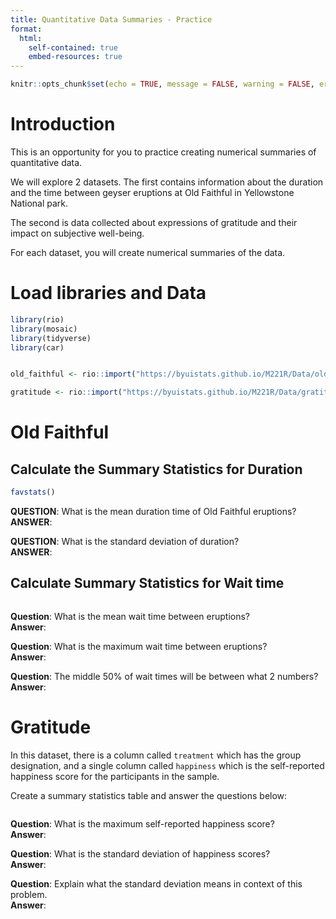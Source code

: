 ```yaml
---
title: Quantitative Data Summaries - Practice
format:
  html:
    self-contained: true
    embed-resources: true
---
```

```r
knitr::opts_chunk$set(echo = TRUE, message = FALSE, warning = FALSE, error = TRUE)
```

# Introduction

This is an opportunity for you to practice creating numerical summaries of quantitative data.  

We  will explore 2 datasets.  The first contains information about the duration and the time between geyser eruptions at Old Faithful in Yellowstone National park.  

The second is data collected about expressions of gratitude and their impact on subjective well-being.  

For each dataset, you will create numerical summaries of the data.  


# Load libraries and Data
```r

library(rio)
library(mosaic)
library(tidyverse)
library(car)


old_faithful <- rio::import("https://byuistats.github.io/M221R/Data/old_faithful.xlsx")

gratitude <- rio::import("https://byuistats.github.io/M221R/Data/gratitude.xlsx")

```


# Old Faithful

## Calculate the Summary Statistics for Duration

```r

favstats()

```

__QUESTION__:  What is the mean duration time of Old Faithful eruptions?  
__ANSWER__:  

__QUESTION__:  What is the standard deviation of duration?  
__ANSWER__:  



## Calculate Summary Statistics for Wait time

```r



```

__Question__: What is the mean wait time between eruptions?  
__Answer__: 

__Question__: What is the maximum wait time between eruptions?  
__Answer__:  

__Question__: The middle 50% of wait times will be between what 2 numbers?  
__Answer__:  


# Gratitude

In this dataset, there is a column called `treatment` which has the group designation, and a single column called `happiness` which is the self-reported happiness score for the participants in the sample.  


Create a summary statistics table and answer the questions below:

```r

```


__Question__: What is the maximum self-reported happiness score?  
__Answer__:  


__Question__: What is the standard deviation of happiness scores?  
__Answer__:  

__Question__: Explain what the standard deviation means in context of this problem.  
__Answer__:  

